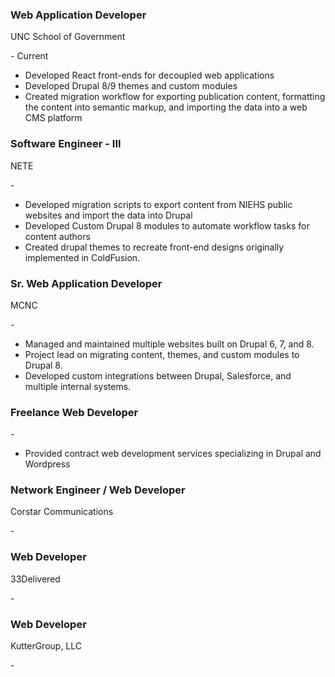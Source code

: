 
### Web Application Developer

<p><span className="org-name">UNC School of Government</span></p>

<MonthYear year={2020} month={4} /> - Current

- Developed React front-ends for decoupled web applications
- Developed Drupal 8/9 themes and custom modules
- Created migration workflow for exporting publication content, formatting the content into semantic markup, and importing the data into a web CMS platform

### Software Engineer - III

<p><span className="org-name">NETE</span></p>

<MonthYear year={2019} month={4} /> - <MonthYear year={2020} month={3} />

- Developed migration scripts to export content from NIEHS public websites and import the data into Drupal
- Developed Custom Drupal 8 modules to automate workflow tasks for content authors
- Created drupal themes to recreate front-end designs originally implemented in ColdFusion.

### Sr. Web Application Developer

<p><span className="org-name">MCNC</span></p>

<MonthYear year={2012} month={7} /> - <MonthYear year={2019} month={4} />

- Managed and maintained multiple websites built on Drupal 6, 7, and 8.
- Project lead on migrating content, themes, and custom modules to Drupal 8.
- Developed custom integrations between Drupal, Salesforce, and multiple internal systems.

### Freelance Web Developer

<MonthYear year={2011} month={3} /> - <MonthYear year={2012} month={7} />

- Provided contract web development services specializing in Drupal and Wordpress

### Network Engineer / Web Developer

<p><span className="org-name">Corstar Communications</span></p>

<MonthYear year={2011} month={8} /> - <MonthYear year={2012} month={5} />

### Web Developer

<p><span className="org-name">33Delivered</span></p>

<MonthYear year={2009} month={10} /> - <MonthYear year={2011} month={3} />

### Web Developer

<p><span className="org-name">KutterGroup, LLC</span></p>

<MonthYear year={2008} month={9} /> - <MonthYear year={2009} month={10} />
